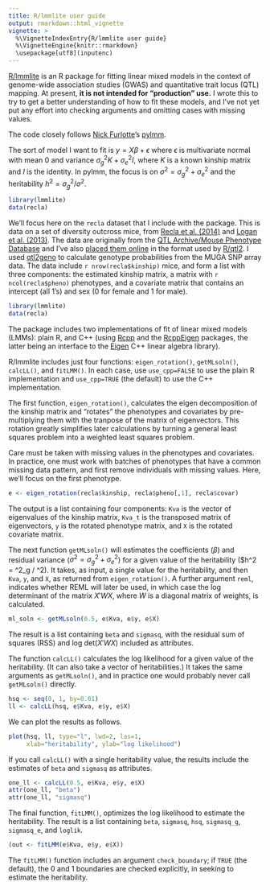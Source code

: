 ```yaml
---
title: R/lmmlite user guide
output: rmarkdown::html_vignette
vignette: >
  %\VignetteIndexEntry{R/lmmlite user guide}
  %\VignetteEngine{knitr::rmarkdown}
  \usepackage[utf8](inputenc)
---
```


[R/lmmlite](http://kbroman.org/lmmlite) is an R package for fitting linear
mixed models in the context of genome-wide association studies (GWAS)
and quantitative trait locus (QTL) mapping. At present, **it is not intended for
"production" use.** I wrote this to try to get a better
understanding of how to fit these models, and I've not yet put any
effort into checking arguments and omitting cases with missing values.

The code closely follows [Nick Furlotte](http://whatmind.com)'s
[pylmm](https://github.com/nickFurlotte/pylmm).

The sort of model I want to fit is
$y = X\beta + \epsilon$ where $\epsilon$ is multivariate normal with
mean 0 and variance $\sigma^2_g K + \sigma^2_e I$, where $K$ is a
known kinship matrix and $I$ is the identity. In pylmm, the focus is
on $\sigma^2 = \sigma^2_g + \sigma^2_e$ and the heritability
$h^2 = \sigma^2_g / \sigma^2$.

```r
library(lmmlite)
data(recla)
```

We'll focus here on the `recla` dataset that I include with the
package. This is data on a set of diversity outcross mice, from
[Recla et al. (2014)](http://www.ncbi.nlm.nih.gov/pubmed/24700285) and
[Logan et al. (2013)](http://www.ncbi.nlm.nih.gov/pubmed/23433259). The data are
originally from the
[QTL Archive/Mouse Phenotype Database](http://phenome.jax.org/db/q?rtn=projects/projdet&reqprojid=285)
and I've also
[placed them online](https://github.com/kbroman/qtl2data/tree/master/DO_Recla)
in the format used by [R/qtl2](http://kbroman.org/qtl2). I used
[qtl2geno](https://github.com/rqtl/qtl2geno) to calculate genotype
probabilities from the MUGA SNP array data. The data include
`r nrow(recla$kinship)` mice, and form a list with three components:
the estimated kinship matrix, a matrix with `r ncol(recla$pheno)`
phenotypes, and a covariate matrix that contains an intercept (all
1's) and sex (0 for female and 1 for male).

```r
library(lmmlite)
data(recla)
```

The package includes two implementations of fit of linear mixed models
(LMMs): plain R, and C++ (using [Rcpp]() and the [RcppEigen]()
packages, the latter being an interface to the [Eigen]() C++ linear
algebra library).

R/lmmlite includes just four functions: `eigen_rotation()`,
`getMLsoln()`, `calcLL()`, and `fitLMM()`. In each case, use
`use_cpp=FALSE` to use the plain R implementation and `use_cpp=TRUE`
(the default) to use the C++ implementation.

The first function, `eigen_rotation()`, calculates the eigen
decomposition of the kinship matrix and "rotates" the phenotypes and
covariates by pre-multiplying them with the tranpose of the matrix of
eigenvectors. This rotation greatly simplifies later calculations by
turning a general least squares problem into a weighted least squares
problem.

Care must be taken with missing values in the phenotypes and
covariates. In practice, one must work with batches of phenotypes that
have a common missing data pattern, and first remove individuals with
missing values. Here, we'll focus on the first phenotype.

```r
e <- eigen_rotation(recla$kinship, recla$pheno[,1], recla$covar)
```

The output is a list containing four components: `Kva` is the vector
of eigenvalues of the kinship matrix, `Kva_t` is the transposed matrix
of eigenvectors, `y` is the rotated phenotype matrix, and `X` is the rotated
covariate matrix.

The next function `getMLsoln()` will estimates the coefficients
($\beta$) and residual variance ($\sigma^2 = \sigma^2_g + \sigma^2_e$)
for a given value of the heritability ($h^2 = \sigma^2_g / \sigma^2).
It takes, as input, a single value for the heritability, and then
`Kva`, `y`, and `X`, as returned from `eigen_rotation()`.  A further
argument `reml`, indicates whether REML will later be used, in which
case the log determinant of the matrix $X' W X$, where $W$ is a
diagonal matrix of weights, is calculated.

```r
ml_soln <- getMLsoln(0.5, e$Kva, e$y, e$X)
```

The result is a list containing `beta` and `sigmasq`, with the
residual sum of squares (RSS) and log det($X' W X$) included as
attributes.

The function `calcLL()` calculates the log likelihood for a given
value of the heritability. (It can also take a vector of
heritabilities.) It takes the same arguments as `getMLsoln()`, and in
practice one would probably never call `getMLsoln()` directly.

```r
hsq <- seq(0, 1, by=0.01)
ll <- calcLL(hsq, e$Kva, e$y, e$X)
```

We can plot the results as follows.

```r
plot(hsq, ll, type="l", lwd=2, las=1,
     xlab="heritability", ylab="log likelihood")
```

If you call `calcLL()` with a single heritability value, the results
include the estimates of `beta` and `sigmasq` as attributes.

```r
one_ll <- calcLL(0.5, e$Kva, e$y, e$X)
attr(one_ll, "beta")
attr(one_ll, "sigmasq")
```

The final function, `fitLMM()`, optimizes the log likelihood to
estimate the heritability. The result is a list containing `beta`,
`sigmasq`, `hsq`, `sigmasq_g`, `sigmasq_e`, and `loglik`.

```r
(out <- fitLMM(e$Kva, e$y, e$X))
```

The `fitLMM()` function includes an argument `check_boundary`; if
`TRUE` (the default), the 0 and 1 boundaries are checked explicitly, in seeking to
estimate the heritability.
